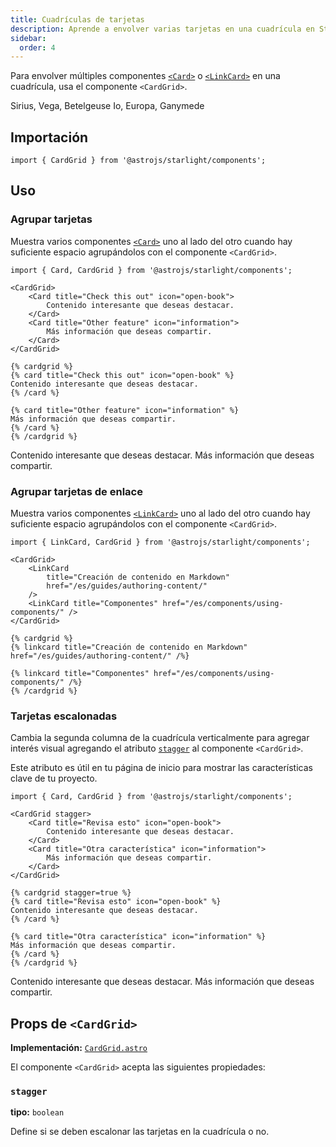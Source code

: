 ```yaml
---
title: Cuadrículas de tarjetas
description: Aprende a envolver varias tarjetas en una cuadrícula en Starlight.
sidebar:
  order: 4
---
```



Para envolver múltiples componentes [`<Card>`](/es/components/cards/) o [`<LinkCard>`](/es/components/link-cards/) en una cuadrícula, usa el componente `<CardGrid>`.


<Preview>

<CardGrid slot="preview">
	<Card title="Stars" icon="star">
		Sirius, Vega, Betelgeuse
	</Card>
	<Card title="Moons" icon="moon">
		Io, Europa, Ganymede
	</Card>
</CardGrid>

</Preview>

## Importación

```tsx
import { CardGrid } from '@astrojs/starlight/components';
```

## Uso

### Agrupar tarjetas

Muestra varios componentes [`<Card>`](/es/components/cards/) uno al lado del otro cuando hay suficiente espacio agrupándolos con el componente `<CardGrid>`.

<Preview>

```mdx {3,10}
import { Card, CardGrid } from '@astrojs/starlight/components';

<CardGrid>
	<Card title="Check this out" icon="open-book">
		Contenido interesante que deseas destacar.
	</Card>
	<Card title="Other feature" icon="information">
		Más información que deseas compartir.
	</Card>
</CardGrid>
```

<Fragment slot="markdoc">

```markdoc {1,9}
{% cardgrid %}
{% card title="Check this out" icon="open-book" %}
Contenido interesante que deseas destacar.
{% /card %}

{% card title="Other feature" icon="information" %}
Más información que deseas compartir.
{% /card %}
{% /cardgrid %}
```

</Fragment>

<CardGrid slot="preview">
	<Card title="Check this out" icon="open-book">
		Contenido interesante que deseas destacar.
	</Card>
	<Card title="Other feature" icon="information">
		Más información que deseas compartir.
	</Card>
</CardGrid>

</Preview>

### Agrupar tarjetas de enlace

Muestra varios componentes [`<LinkCard>`](/es/components/link-cards/) uno al lado del otro cuando hay suficiente espacio agrupándolos con el componente `<CardGrid>`.

<Preview>

```mdx {3,6}
import { LinkCard, CardGrid } from '@astrojs/starlight/components';

<CardGrid>
	<LinkCard
		title="Creación de contenido en Markdown"
		href="/es/guides/authoring-content/"
	/>
	<LinkCard title="Componentes" href="/es/components/using-components/" />
</CardGrid>
```

<Fragment slot="markdoc">

```markdoc {1,5}
{% cardgrid %}
{% linkcard title="Creación de contenido en Markdown" href="/es/guides/authoring-content/" /%}

{% linkcard title="Componentes" href="/es/components/using-components/" /%}
{% /cardgrid %}
```

</Fragment>

<CardGrid slot="preview">
	<LinkCard
		title="Creación de contenido en Markdown"
		href="/es/guides/authoring-content/"
	/>
	<LinkCard title="Componentes" href="/es/components/using-components/" />
</CardGrid>

</Preview>

### Tarjetas escalonadas

Cambia la segunda columna de la cuadrícula verticalmente para agregar interés visual agregando el atributo [`stagger`](#stagger) al componente `<CardGrid>`.

Este atributo es útil en tu página de inicio para mostrar las características clave de tu proyecto.

<Preview>

```mdx "stagger"
import { Card, CardGrid } from '@astrojs/starlight/components';

<CardGrid stagger>
	<Card title="Revisa esto" icon="open-book">
		Contenido interesante que deseas destacar.
	</Card>
	<Card title="Otra característica" icon="information">
		Más información que deseas compartir.
	</Card>
</CardGrid>
```

<Fragment slot="markdoc">

```markdoc "stagger=true"
{% cardgrid stagger=true %}
{% card title="Revisa esto" icon="open-book" %}
Contenido interesante que deseas destacar.
{% /card %}

{% card title="Otra característica" icon="information" %}
Más información que deseas compartir.
{% /card %}
{% /cardgrid %}
```

</Fragment>

<CardGrid slot="preview" stagger>
	<Card title="Revisa esto" icon="open-book">
		Contenido interesante que deseas destacar.
	</Card>
	<Card title="Otra característica" icon="information">
		Más información que deseas compartir.
	</Card>
</CardGrid>

</Preview>

## Props de `<CardGrid>`

**Implementación:** [`CardGrid.astro`](https://github.com/withastro/starlight/blob/main/packages/starlight/user-components/CardGrid.astro)

El componente `<CardGrid>` acepta las siguientes propiedades:

### `stagger`

**tipo:** `boolean`

Define si se deben escalonar las tarjetas en la cuadrícula o no.
